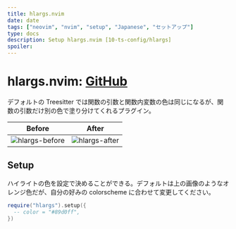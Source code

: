 ```yaml
---
title: hlargs.nvim
date: date
tags: ["neovim", "nvim", "setup", "Japanese", "セットアップ"]
type: docs
description: Setup hlargs.nvim [10-ts-config/hlargs]
spoiler:
---
```


# hlargs.nvim: [GitHub](https://github.com/m-demare/hlargs.nvim)

デフォルトの Treesitter では関数の引数と関数内変数の色は同じになるが、関数の引数だけ別の色で塗り分けてくれるプラグイン。

| Before                                                                                                                  | After                                                                                                                  |
| ----------------------------------------------------------------------------------------------------------------------- | ---------------------------------------------------------------------------------------------------------------------- |
| ![hlargs-before](https://user-images.githubusercontent.com/34817965/153656813-8c037f48-70a8-486d-890a-484695b33067.png) | ![hlargs-after](https://user-images.githubusercontent.com/34817965/153656820-65bc6144-c4e7-4b5c-a671-0ada8cd8c0eb.png) |

## Setup

ハイライトの色を設定で決めることができる。デフォルトは上の画像のようなオレンジ色だが、自分の好みの colorscheme に合わせて変更してください。

```lua filename="10-ts-config/hlargs.lua"
require("hlargs").setup({
  -- color = "#89d0ff",
})
```
